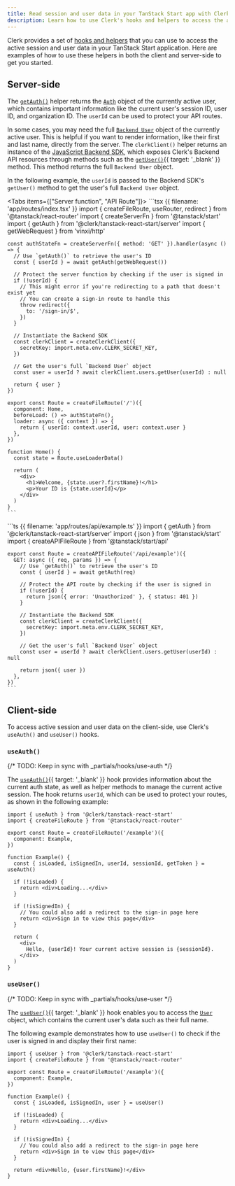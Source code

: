 ```yaml
---
title: Read session and user data in your TanStack Start app with Clerk
description: Learn how to use Clerk's hooks and helpers to access the active session and user data in your TanStack Start application.
---
```


Clerk provides a set of [hooks and helpers](/docs/references/tanstack-start/overview#client-side-helpers) that you can use to access the active session and user data in your TanStack Start application. Here are examples of how to use these helpers in both the client and server-side to get you started.

## Server-side

The [`getAuth()`](/docs/references/tanstack-start/get-auth) helper returns the [`Auth`](/docs/references/backend/types/auth-object) object of the currently active user, which contains important information like the current user's session ID, user ID, and organization ID. The `userId` can be used to protect your API routes.

In some cases, you may need the full [`Backend User`](/docs/references/backend/types/backend-user) object of the currently active user. This is helpful if you want to render information, like their first and last name, directly from the server. The `clerkClient()` helper returns an instance of the [JavaScript Backend SDK](/docs/references/backend/overview), which exposes Clerk's Backend API resources through methods such as the [`getUser()`](/docs/references/backend/user/get-user){{ target: '_blank' }} method. This method returns the full `Backend User` object.

In the following example, the `userId` is passed to the Backend SDK's `getUser()` method to get the user's full `Backend User` object.

<Tabs items={["Server function", "API Route"]}>
  <Tab>
    ```tsx {{ filename: 'app/routes/index.tsx' }}
    import { createFileRoute, useRouter, redirect } from '@tanstack/react-router'
    import { createServerFn } from '@tanstack/start'
    import { getAuth } from '@clerk/tanstack-react-start/server'
    import { getWebRequest } from 'vinxi/http'

    const authStateFn = createServerFn({ method: 'GET' }).handler(async () => {
      // Use `getAuth()` to retrieve the user's ID
      const { userId } = await getAuth(getWebRequest())

      // Protect the server function by checking if the user is signed in
      if (!userId) {
        // This might error if you're redirecting to a path that doesn't exist yet
        // You can create a sign-in route to handle this
        throw redirect({
          to: '/sign-in/$',
        })
      }

      // Instantiate the Backend SDK
      const clerkClient = createClerkClient({
        secretKey: import.meta.env.CLERK_SECRET_KEY,
      })

      // Get the user's full `Backend User` object
      const user = userId ? await clerkClient.users.getUser(userId) : null

      return { user }
    })

    export const Route = createFileRoute('/')({
      component: Home,
      beforeLoad: () => authStateFn(),
      loader: async ({ context }) => {
        return { userId: context.userId, user: context.user }
      },
    })

    function Home() {
      const state = Route.useLoaderData()

      return (
        <div>
          <h1>Welcome, {state.user?.firstName}!</h1>
          <p>Your ID is {state.userId}</p>
        </div>
      )
    }
    ```
  </Tab>

  <Tab>
    ```ts {{ filename: 'app/routes/api/example.ts' }}
    import { getAuth } from '@clerk/tanstack-react-start/server'
    import { json } from '@tanstack/start'
    import { createAPIFileRoute } from '@tanstack/start/api'

    export const Route = createAPIFileRoute('/api/example')({
      GET: async ({ req, params }) => {
        // Use `getAuth()` to retrieve the user's ID
        const { userId } = await getAuth(req)

        // Protect the API route by checking if the user is signed in
        if (!userId) {
          return json({ error: 'Unauthorized' }, { status: 401 })
        }

        // Instantiate the Backend SDK
        const clerkClient = createClerkClient({
          secretKey: import.meta.env.CLERK_SECRET_KEY,
        })

        // Get the user's full `Backend User` object
        const user = userId ? await clerkClient.users.getUser(userId) : null

        return json({ user })
      },
    })
    ```
  </Tab>
</Tabs>

## Client-side

To access active session and user data on the client-side, use Clerk's `useAuth()` and `useUser()` hooks.

### `useAuth()`

{/* TODO: Keep in sync with _partials/hooks/use-auth */}

The [`useAuth()`](/docs/hooks/use-auth){{ target: '_blank' }} hook provides information about the current auth state, as well as helper methods to manage the current active session. The hook returns `userId`, which can be used to protect your routes, as shown in the following example:

```tsx {{ filename: 'routes/example.tsx' }}
import { useAuth } from '@clerk/tanstack-react-start'
import { createFileRoute } from '@tanstack/react-router'

export const Route = createFileRoute('/example')({
  component: Example,
})

function Example() {
  const { isLoaded, isSignedIn, userId, sessionId, getToken } = useAuth()

  if (!isLoaded) {
    return <div>Loading...</div>
  }

  if (!isSignedIn) {
    // You could also add a redirect to the sign-in page here
    return <div>Sign in to view this page</div>
  }

  return (
    <div>
      Hello, {userId}! Your current active session is {sessionId}.
    </div>
  )
}
```

### `useUser()`

{/* TODO: Keep in sync with _partials/hooks/use-user */}

The [`useUser()`](/docs/hooks/use-user){{ target: '_blank' }} hook enables you to access the [`User`](/docs/references/javascript/user) object, which contains the current user's data such as their full name.

The following example demonstrates how to use `useUser()` to check if the user is signed in and display their first name:

```tsx {{ filename: 'routes/example.tsx' }}
import { useUser } from '@clerk/tanstack-react-start'
import { createFileRoute } from '@tanstack/react-router'

export const Route = createFileRoute('/example')({
  component: Example,
})

function Example() {
  const { isLoaded, isSignedIn, user } = useUser()

  if (!isLoaded) {
    return <div>Loading...</div>
  }

  if (!isSignedIn) {
    // You could also add a redirect to the sign-in page here
    return <div>Sign in to view this page</div>
  }

  return <div>Hello, {user.firstName}!</div>
}
```
